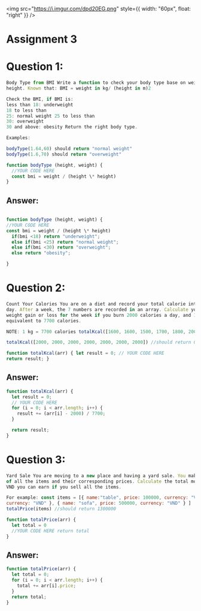 <img
  src="https://i.imgur.com/dpd20EG.png"
  style={{ width: "60px", float: "right" }}
/>
# Assignment 3

# Question 1:

```js
Body Type from BMI Write a function to check your body type base on weight and
height. Known that: BMI = weight in kg/ (height in m)2

Check the BMI, if BMI is:
less than 18: underweight
18 to less than
25: normal weight 25 to less than
30: overweight
30 and above: obesity Return the right body type.

Examples:

bodyType(1.64,60) should return "normal weight"
bodyType(1.6,70) should return "overweight"

function bodyType (height, weight) {
  //YOUR CODE HERE
  const bmi = weight / (height \* height)
}
```

## Answer:

```js

function bodyType (height, weight) {
//YOUR CODE HERE
const bmi = weight / (height \* height)
  if(bmi <18) return "underweight";
  else if(bmi <25) return "normal weight";
  else if(bmi <30) return "overweight";
  else return "obesity";

}

```

# Question 2:

```js
Count Your Calories You are on a diet and record your total calorie intake every
day. After a week, the 7 numbers are recorded in an array. Calculate your total
weight gain or loss for the week if you burn 2000 calories a day, and 1 kg is
equivalent to 7700 calories.

NOTE: 1 kg = 7700 calories totalKcal([1600, 1600, 1500, 1700, 1800, 2000, 2000]) // should return - 0.233766234, meaning you will lose 0.233766234 kg

totalKcal([2000, 2000, 2000, 2000, 2000, 2000, 2000]) //should return 0

function totalKcal(arr) { let result = 0; // YOUR CODE HERE
return result; }

```

## Answer:

```js
function totalKcal(arr) {
  let result = 0;
  // YOUR CODE HERE
  for (i = 0; i < arr.length; i++) {
    result += (arr[i] - 2000) / 7700;
  }

  return result;
}
```

# Question 3:

```js
Yard Sale You are moving to a new place and having a yard sale. You make a list
of all the items and their corresponding prices. Calculate the total money in
VND you can earn if you sell all the items.

For example: const items = [{ name:"table", price: 100000, currency: "VND" }, { name: "microwave", price: 700000,
currency: "VND" }, { name: "sofa", price: 500000, currency: "VND" } ]
totalPrice(items) //should return 1300000

function totalPrice(arr) {
  let total = 0
  //YOUR CODE HERE return total
}
```

## Answer:

```js
function totalPrice(arr) {
  let total = 0;
  for (i = 0; i < arr.length; i++) {
    total += arr[i].price;
  }
  return total;
}
```

<br />
<br />
<br />
